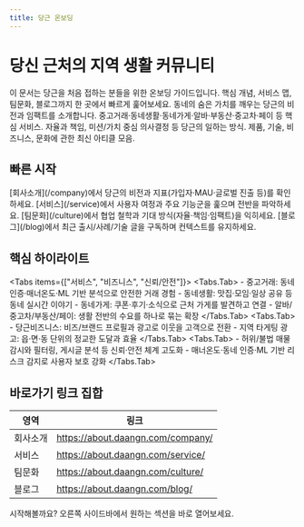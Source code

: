 ```yaml
---
title: 당근 온보딩
---
```



# 당신 근처의 지역 생활 커뮤니티

<Callout emoji="🥕">
  이 문서는 당근을 처음 접하는 분들을 위한 온보딩 가이드입니다. 핵심 개념,
  서비스 맵, 팀문화, 블로그까지 한 곳에서 빠르게 훑어보세요.
</Callout>

<Cards num={4}>
  <Cards.Card href="/company" icon="🏢" title="회사소개">
    동네의 숨은 가치를 깨우는 당근의 비전과 임팩트를 소개합니다.
  </Cards.Card>
  <Cards.Card href="/service" icon="🧭" title="서비스">
    중고거래·동네생활·동네가게·알바·부동산·중고차·페이 등 핵심 서비스.
  </Cards.Card>
  <Cards.Card href="/culture" icon="🤝" title="팀문화">
    자율과 책임, 미션/가치 중심 의사결정 등 당근의 일하는 방식.
  </Cards.Card>
  <Cards.Card href="/blog" icon="📰" title="블로그">
    제품, 기술, 비즈니스, 문화에 관한 최신 아티클 모음.
  </Cards.Card>
</Cards>

## 빠른 시작

<Steps>
  <Steps.Step title="큰 그림 이해하기">
    [회사소개](/company)에서 당근의 비전과 지표(가입자·MAU·글로벌 진출 등)를
    확인하세요.
  </Steps.Step>
  <Steps.Step title="서비스 맵 따라가기">
    [서비스](/service)에서 사용자 여정과 주요 기능군을 훑으며 전반을 파악하세요.
  </Steps.Step>
  <Steps.Step title="팀문화와 함께 일하길 준비">
    [팀문화](/culture)에서 협업 철학과 기대 방식(자율·책임·임팩트)을 익히세요.
  </Steps.Step>
  <Steps.Step title="최신 소식 팔로우">
    [블로그](/blog)에서 최근 출시/사례/기술 글을 구독하며 컨텍스트를 유지하세요.
  </Steps.Step>
</Steps>

## 핵심 하이라이트

<Tabs items={["서비스", "비즈니스", "신뢰/안전"]}>
  <Tabs.Tab>
    - 중고거래: 동네 인증·매너온도·ML 기반 분석으로 안전한 거래 경험 - 동네생활:
    맛집·모임·일상 공유 등 동네 실시간 이야기 - 동네가게: 쿠폰·후기·소식으로
    근처 가게를 발견하고 연결 - 알바/중고차/부동산/페이: 생활 전반의 수요를
    하나로 묶는 확장
  </Tabs.Tab>
  <Tabs.Tab>
    - 당근비즈니스: 비즈/브랜드 프로필과 광고로 이웃을 고객으로 전환 - 지역
    타게팅 광고: 읍·면·동 단위의 정교한 도달과 효율
  </Tabs.Tab>
  <Tabs.Tab>
    - 허위/불법 매물 감시와 필터링, 게시글 분석 등 신뢰·안전 체계 고도화 -
    매너온도·동네 인증·ML 기반 리스크 감지로 사용자 보호 강화
  </Tabs.Tab>
</Tabs>

## 바로가기 링크 집합

| 영역     | 링크                              |
| -------- | --------------------------------- |
| 회사소개 | https://about.daangn.com/company/ |
| 서비스   | https://about.daangn.com/service/ |
| 팀문화   | https://about.daangn.com/culture/ |
| 블로그   | https://about.daangn.com/blog/    |

<Callout type="success" emoji="🚀">
  시작해볼까요? 오른쪽 사이드바에서 원하는 섹션을 바로 열어보세요.
</Callout>
